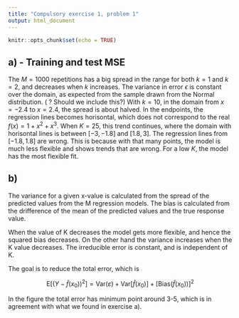 ```yaml
---
title: "Compulsory exercise 1, problem 1"
output: html_document
---
```


```r
knitr::opts_chunk$set(echo = TRUE)
```

## a) - Training and test MSE
The $M=1000$ repetitions has a big spread in the range for both $k=1$ and $k=2$, and decreases when $k$ increases. The variance in error $\epsilon$ is constant over the domain, as expected from the sample drawn from the Normal distribution. ( ? Should we include this?) With $k=10$, in the domain from $x=-2.4$ to $x=2.4$, the spread is about halved. In the endpoints, the regression lines becomes horisontal, which does not correspond to the real $f(x)=1+x^2+x^3$. When $K=25$, this trend continues, where the domain with horisontal lines is between $[-3,-1.8]$ and $[1.8,3]$.  The regression lines from $[-1.8,1.8]$ are wrong. This is because with that many points, the model is much less flexible and shows trends that are wrong. For a low $K$, the model has the most flexible fit.

## b)

The variance for a given x-value is calculated from the spread of the predicted values from the M regression models. The bias is calculated from the drifference of the mean of the predicted values and the true response value. 

When the value of K decreases the model gets more flexible, and hence the squared bias decreases. On the other hand the variance increases when the K value decreases. The irreducible error is constant, and is independent of K. 

The goal is to reduce the total error, which is


$$\text{E}[(Y - \hat{f}(x_0))^2]=\text{Var}(\varepsilon) +  \text{Var}[\hat{f}(x_0)]+[\text{Bias}(\hat{f}(x_0))]^2$$

In the figure the total error has minimum point around 3-5, which is in agreement with what we found in exercise a). 



